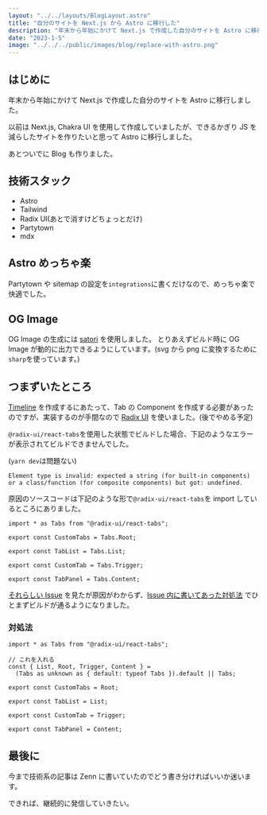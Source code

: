 ```yaml
---
layout: "../../layouts/BlogLayout.astro"
title: "自分のサイトを Next.js から Astro に移行した"
description: "年末から年始にかけて Next.js で作成した自分のサイトを Astro に移行した話"
date: "2023-1-5"
image: "../../../public/images/blog/replace-with-astro.png"
---
```


## はじめに

年末から年始にかけて Next.js で作成した自分のサイトを Astro に移行しました。

以前は Next.js, Chakra UI を使用して作成していましたが、できるかぎり JS を減らしたサイトを作りたいと思って Astro に移行しました。

あとついでに Blog も作りました。

## 技術スタック

- Astro
- Tailwind
- Radix UI(あとで消すけどちょっとだけ)
- Partytown
- mdx

## Astro めっちゃ楽

Partytown や sitemap の設定を`integrations`に書くだけなので、めっちゃ楽で快適でした。

## OG Image

OG Image の生成には [satori](https://github.com/vercel/satori) を使用しました。
とりあえずビルド時に OG Image が動的に出力できるようにしています。(svg から png に変換するために `sharp`を使っています。)

## つまずいたところ

[Timeline](https://wattanx.dev/timeline) を作成するにあたって、Tab の Component を作成する必要があったのですが、実装するのが手間なので [Radix UI](https://www.radix-ui.com/) を使いました。(後でやめる予定)

`@radix-ui/react-tabs`を使用した状態でビルドした場合、下記のようなエラーが表示されてビルドできませんでした。

(`yarn dev`は問題ない)

```
Element type is invalid: expected a string (for built-in components) or a class/function (for composite components) but got: undefined.
```

原因のソースコードは下記のような形で`@radix-ui/react-tabs`を import しているところにありました。

```tsx
import * as Tabs from "@radix-ui/react-tabs";

export const CustomTabs = Tabs.Root;

export const TabList = Tabs.List;

export const CustomTab = Tabs.Trigger;

export const TabPanel = Tabs.Content;
```

[それらしい Issue](https://github.com/withastro/astro/issues/3174) を見たが原因がわからず、[Issue 内に書いてあった対処法](https://github.com/withastro/docs/blob/3868e68c32ad844fb2e95465bbf5b183bc2f0229/src/components/Header/Search.tsx#L10) でひとまずビルドが通るようになりました。

### 対処法

```tsx
import * as Tabs from "@radix-ui/react-tabs";

// これを入れる
const { List, Root, Trigger, Content } =
  (Tabs as unknown as { default: typeof Tabs }).default || Tabs;

export const CustomTabs = Root;

export const TabList = List;

export const CustomTab = Trigger;

export const TabPanel = Content;
```

## 最後に

今まで技術系の記事は Zenn に書いていたのでどう書き分ければいいか迷います。

できれば、継続的に発信していきたい。
